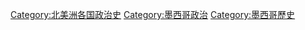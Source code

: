 [[Category:北美洲各国政治史|Category:北美洲各国政治史]]
[[Category:墨西哥政治|Category:墨西哥政治]]
[[Category:墨西哥歷史|Category:墨西哥歷史]]